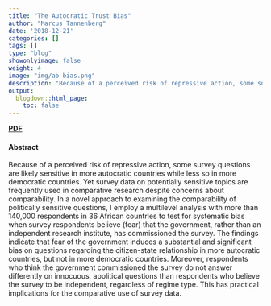 ```yaml
---
title: "The Autocratic Trust Bias"
author: "Marcus Tannenberg"
date: '2018-12-21'
categories: []
tags: []
type: "blog"
showonlyimage: false
weight: 4
image: "img/ab-bias.png"
description: "Because of a perceived risk of repressive action, some survey questions are likely sensitive in more autocratic countries while less so in more democratic countries. This paper shows that to be the case across 36 African countries"
output:
  blogdown::html_page:
    toc: false
---
```



[**PDF**](http://afrobarometer.org/sites/default/files/publications/Working%20papers/afropaperno176_autocratic_trust_bias.pdf)

#### Abstract

Because of a perceived risk of repressive action, some survey questions are likely sensitive in more autocratic countries while less so in more democratic countries. Yet survey data on potentially sensitive topics are frequently used in comparative research despite concerns about comparability. In a novel approach to examining the comparability of politically sensitive questions, I employ a multilevel analysis with more than 140,000 respondents in 36 African countries to test for systematic bias when survey respondents believe (fear) that the government, rather than an independent research institute, has commissioned the survey. The findings indicate that fear of the government induces a substantial and significant bias on questions regarding the citizen-state relationship in more autocratic countries, but not in more democratic countries. Moreover, respondents who think the government commissioned the survey do not answer differently on innocuous, apolitical questions than respondents who believe the survey to be independent, regardless of regime type. This has practical implications for the comparative use of survey data. 
